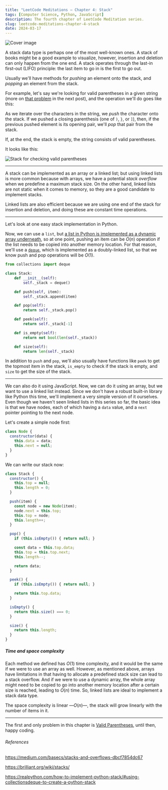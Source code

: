 ```yaml
---
title: "LeetCode Meditations — Chapter 4: Stack"
tags: [Computer Science, Python, JavaScript]
description: The fourth chapter of LeetCode Meditation series.
slug: leetcode-meditations-chapter-4-stack
date: 2024-03-17
---
```


![Cover image](/blog/post-images/2024-03-17/19-lm-ch4.png)


A stack data type is perhaps one of the most well-known ones. A stack of books might be a good example to visualize, however, insertion and deletion can only happen from the one end. A stack operates through the last-in first-out (LIFO) principle: the last item to go in is the first to go out.

Usually we'll have methods for _pushing_ an element onto the stack, and _popping_ an element from the stack.

For example, let's say we're looking for valid parentheses in a given string (more on [that problem](https://leetcode.com/problems/valid-parentheses) in the next post), and the operation we'll do goes like this:

As we iterate over the characters in the string, we _push_ the character onto the stack. If we pushed a closing parenthesis (one of `)`, `}`, or `]`), then, if the previous pushed element is its opening pair, we'll _pop_ that pair from the stack.

If, at the end, the stack is empty, the string consists of valid parentheses.

It looks like this:

![Stack for checking valid parentheses](/blog/post-images/2024-03-17/stack.gif)

---

A stack can be implemented as an array or a linked list; but using linked lists is more common because with arrays, we have a potential _stack overflow_ when we predefine a maximum stack size. On the other hand, linked lists are not static when it comes to memory, so they are a good candidate to implement stacks. 

Linked lists are also efficient because we are using one end of the stack for insertion and deletion, and doing these are constant time operations. 

---

Let's look at one easy stack implementation in Python.

Now, we can use a `list`, but [a list in Python is implemented as a dynamic array underneath](https://docs.python.org/3/faq/design.html#how-are-lists-implemented-in-cpython), so at one point, pushing an item can be $O(n)$ operation if the list needs to be copied into another memory location. For that reason, we'll use a [`deque`](https://docs.python.org/3/library/collections.html#collections.deque), which is implemented as a doubly-linked list, so that we know push and pop operations will be $O(1)$.

```python
from collections import deque

class Stack:
    def __init__(self):
        self._stack = deque()

    def push(self, item):
        self._stack.append(item)

    def pop(self):
        return self._stack.pop()

    def peek(self):
        return self._stack[-1]

    def is_empty(self):
        return not bool(len(self._stack))

    def size(self):
        return len(self._stack)
```

In addition to `push` and `pop`, we'll also usually have functions like `peek` to get the topmost item in the stack, `is_empty` to check if the stack is empty, and `size` to get the size of the stack.

---

We can also do it using JavaScript. Now, we can do it using an array, but we want to use a linked list instead. Since we don't have a robust built-in library like Python this time, we'll implement a very simple version of it ourselves.
Even though we haven't seen linked lists in this series so far, the basic idea is that we have nodes, each of which having a `data` value, and a `next` pointer pointing to the next node.

Let's create a simple node first:

```js
class Node {
  constructor(data) {
    this.data = data;
    this.next = null;
  }
}
```

We can write our stack now:

```js
class Stack {
  constructor() {
    this.top = null;
    this.length = 0;
  }

  push(item) {
    const node = new Node(item);
    node.next = this.top;
    this.top = node;
    this.length++;
  }

  pop() {
    if (this.isEmpty()) { return null; }

    const data = this.top.data;
    this.top = this.top.next;
    this.length--;

    return data;
  }

  peek() {
    if (this.isEmpty()) { return null; }

    return this.top.data;
  }

  isEmpty() {
    return this.size() === 0;
  }

  size() {
    return this.length;
  }
}
```

##### Time and space complexity

Each method we defined has $O(1)$ time complexity, and it would be the same if we were to use an array as well. However, as mentioned above, arrays have limitations in that having to allocate a predefined stack size can lead to a stack overflow. And if we were to use a dynamic array, the whole array might need to be copied to go into another memory location after a certain size is reached, leading to $O(n)$ time. So, linked lists are ideal to implement a stack data type.

The space complexity is linear —$O(n)$—, the stack will grow linearly with the number of items in it.

---

The first and only problem in this chapter is [Valid Parentheses](https://leetcode.com/problems/valid-parentheses), until then, happy coding.

###### References

https://medium.com/basecs/stacks-and-overflows-dbcf7854dc67

https://brilliant.org/wiki/stacks/

https://realpython.com/how-to-implement-python-stack/#using-collectionsdeque-to-create-a-python-stack
